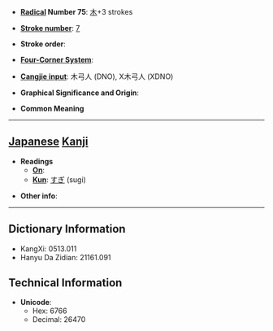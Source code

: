 * '''[[Wiktionary:Chinese radical index| Radical]] Number 75''': [[Wiktionary:Chinese radical index 木|木]]+3 strokes

* '''[[Wiktionary:Chinese total strokes index|Stroke number]]''': [[Wiktionary:Chinese total strokes index 7|7]]

* '''Stroke order''': 

* '''[[Wiktionary:Chinese four corner index|Four-Corner System]]''': 

* '''[[Wiktionary:Chinese Cangjie index|Cangjie input]]''': 木弓人 (DNO), X木弓人 (XDNO)

* '''Graphical Significance and Origin''': 

* '''Common Meaning'''

----

== [[Japanese]] [[Kanji]] ==

* '''Readings'''
** '''[[On]]''': 
** '''[[Kun]]''': [[すぎ]] (sugi)

* '''Other info''':  

----

== Dictionary Information ==

* KangXi: 0513.011
* Hanyu Da Zidian: 21161.091

== Technical Information ==

* '''Unicode''':
** Hex: 6766
** Decimal: 26470